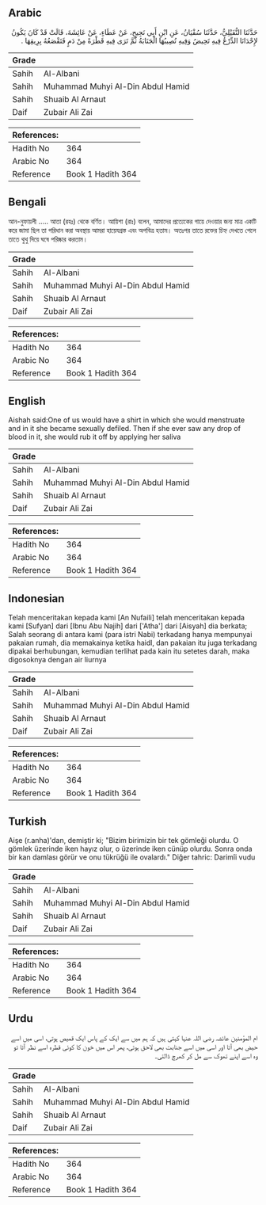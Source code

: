 ## Arabic


<div dir="rtl" lang="ar" style={{fontSize:'larger',backgroundColor:'#f8f9fa',padding:20}}>
حَدَّثَنَا النُّفَيْلِيُّ، حَدَّثَنَا سُفْيَانُ، عَنِ ابْنِ أَبِي نَجِيحٍ، عَنْ عَطَاءٍ، عَنْ عَائِشَةَ، قَالَتْ قَدْ كَانَ يَكُونُ لإِحْدَانَا الدِّرْعُ فِيهِ تَحِيضُ وَفِيهِ تُصِيبُهَا الْجَنَابَةُ ثُمَّ تَرَى فِيهِ قَطْرَةً مِنْ دَمٍ فَتَقْصَعُهُ بِرِيقِهَا ‏.‏
</div>
<div style={{backgroundColor:'#f8f9fa',padding:20, marginBottom: 10}}><table> <thead> <tr> <th>Grade</th> <th></th> </tr> </thead> <tbody> <tr><td>Sahih</td><td>Al-Albani</td></tr><tr><td>Sahih</td><td>Muhammad Muhyi Al-Din Abdul Hamid</td></tr><tr><td>Sahih</td><td>Shuaib Al Arnaut</td></tr><tr><td>Daif</td><td>Zubair Ali Zai</td></tr></tbody></table><table> <thead> <tr> <th>References:</th> <th></th> </tr> </thead> <tbody><tr><td>Hadith No</td><td>364</td></tr><tr><td>Arabic No</td><td>364</td></tr><tr><td>Reference</td><td>Book 1 Hadith 364</td></tr></tbody></table></div>

## Bengali


<div dir="ltr" lang="bn" style={{fontSize:'larger',backgroundColor:'#f8f9fa',padding:20}}>
আন-নুফায়লী ..... আতা (রহঃ) থেকে বর্ণিত। আয়িশা (রাঃ) বলেন, আমাদের প্রত্যেকের গায়ে দেওয়ার জন্য মাত্র একটি করে জামা ছিল তা পরিধান করা অবস্থায় আমরা হায়েযগ্রস্ত এবং অপবিত্র হতাম। অতঃপর তাতে রক্তের চিহ্ন দেখতে পেলে তাতে থুথু দিয়ে ঘষে পরিষ্কার করতাম।
</div>
<div style={{backgroundColor:'#f8f9fa',padding:20, marginBottom: 10}}><table> <thead> <tr> <th>Grade</th> <th></th> </tr> </thead> <tbody> <tr><td>Sahih</td><td>Al-Albani</td></tr><tr><td>Sahih</td><td>Muhammad Muhyi Al-Din Abdul Hamid</td></tr><tr><td>Sahih</td><td>Shuaib Al Arnaut</td></tr><tr><td>Daif</td><td>Zubair Ali Zai</td></tr></tbody></table><table> <thead> <tr> <th>References:</th> <th></th> </tr> </thead> <tbody><tr><td>Hadith No</td><td>364</td></tr><tr><td>Arabic No</td><td>364</td></tr><tr><td>Reference</td><td>Book 1 Hadith 364</td></tr></tbody></table></div>

## English


<div dir="ltr" lang="en" style={{fontSize:'larger',backgroundColor:'#f8f9fa',padding:20}}>
Aishah said:One of us would have a shirt in which she would menstruate and in it she became sexually defiled. Then if she ever saw any drop of blood in it, she would rub it off by applying her saliva
</div>
<div style={{backgroundColor:'#f8f9fa',padding:20, marginBottom: 10}}><table> <thead> <tr> <th>Grade</th> <th></th> </tr> </thead> <tbody> <tr><td>Sahih</td><td>Al-Albani</td></tr><tr><td>Sahih</td><td>Muhammad Muhyi Al-Din Abdul Hamid</td></tr><tr><td>Sahih</td><td>Shuaib Al Arnaut</td></tr><tr><td>Daif</td><td>Zubair Ali Zai</td></tr></tbody></table><table> <thead> <tr> <th>References:</th> <th></th> </tr> </thead> <tbody><tr><td>Hadith No</td><td>364</td></tr><tr><td>Arabic No</td><td>364</td></tr><tr><td>Reference</td><td>Book 1 Hadith 364</td></tr></tbody></table></div>

## Indonesian


<div dir="ltr" lang="id" style={{fontSize:'larger',backgroundColor:'#f8f9fa',padding:20}}>
Telah menceritakan kepada kami [An Nufaili] telah menceritakan kepada kami [Sufyan] dari [Ibnu Abu Najih] dari ['Atha'] dari [Aisyah] dia berkata; Salah seorang di antara kami (para istri Nabi) terkadang hanya mempunyai pakaian rumah, dia memakainya ketika haidl, dan pakaian itu juga terkadang dipakai berhubungan, kemudian terlihat pada kain itu setetes darah, maka digosoknya dengan air liurnya
</div>
<div style={{backgroundColor:'#f8f9fa',padding:20, marginBottom: 10}}><table> <thead> <tr> <th>Grade</th> <th></th> </tr> </thead> <tbody> <tr><td>Sahih</td><td>Al-Albani</td></tr><tr><td>Sahih</td><td>Muhammad Muhyi Al-Din Abdul Hamid</td></tr><tr><td>Sahih</td><td>Shuaib Al Arnaut</td></tr><tr><td>Daif</td><td>Zubair Ali Zai</td></tr></tbody></table><table> <thead> <tr> <th>References:</th> <th></th> </tr> </thead> <tbody><tr><td>Hadith No</td><td>364</td></tr><tr><td>Arabic No</td><td>364</td></tr><tr><td>Reference</td><td>Book 1 Hadith 364</td></tr></tbody></table></div>

## Turkish


<div dir="ltr" lang="tr" style={{fontSize:'larger',backgroundColor:'#f8f9fa',padding:20}}>
Aişe (r.anha)'dan, demiştir ki; "Bizim birimizin bir tek gömleği olurdu. O gömlek üzerinde iken hayız olur, o üzerinde iken cünüp olurdu. Sonra onda bir kan damlası görür ve onu tükrüğü ile ovalardı." Diğer tahric: Darimîi vudu
</div>
<div style={{backgroundColor:'#f8f9fa',padding:20, marginBottom: 10}}><table> <thead> <tr> <th>Grade</th> <th></th> </tr> </thead> <tbody> <tr><td>Sahih</td><td>Al-Albani</td></tr><tr><td>Sahih</td><td>Muhammad Muhyi Al-Din Abdul Hamid</td></tr><tr><td>Sahih</td><td>Shuaib Al Arnaut</td></tr><tr><td>Daif</td><td>Zubair Ali Zai</td></tr></tbody></table><table> <thead> <tr> <th>References:</th> <th></th> </tr> </thead> <tbody><tr><td>Hadith No</td><td>364</td></tr><tr><td>Arabic No</td><td>364</td></tr><tr><td>Reference</td><td>Book 1 Hadith 364</td></tr></tbody></table></div>

## Urdu


<div dir="rtl" lang="ur" style={{fontSize:'larger',backgroundColor:'#f8f9fa',padding:20}}>
ام المؤمنین عائشہ رضی اللہ عنہا کہتی ہیں کہ ہم میں سے ایک کے پاس ایک قمیص ہوتی، اسی میں اسے حیض بھی آتا اور اسی میں اسے جنابت بھی لاحق ہوتی، پھر اس میں خون کا کوئی قطرہ اسے نظر آتا تو وہ اسے اپنے تھوک سے مل کر کھرچ ڈالتی۔
</div>
<div style={{backgroundColor:'#f8f9fa',padding:20, marginBottom: 10}}><table> <thead> <tr> <th>Grade</th> <th></th> </tr> </thead> <tbody> <tr><td>Sahih</td><td>Al-Albani</td></tr><tr><td>Sahih</td><td>Muhammad Muhyi Al-Din Abdul Hamid</td></tr><tr><td>Sahih</td><td>Shuaib Al Arnaut</td></tr><tr><td>Daif</td><td>Zubair Ali Zai</td></tr></tbody></table><table> <thead> <tr> <th>References:</th> <th></th> </tr> </thead> <tbody><tr><td>Hadith No</td><td>364</td></tr><tr><td>Arabic No</td><td>364</td></tr><tr><td>Reference</td><td>Book 1 Hadith 364</td></tr></tbody></table></div>